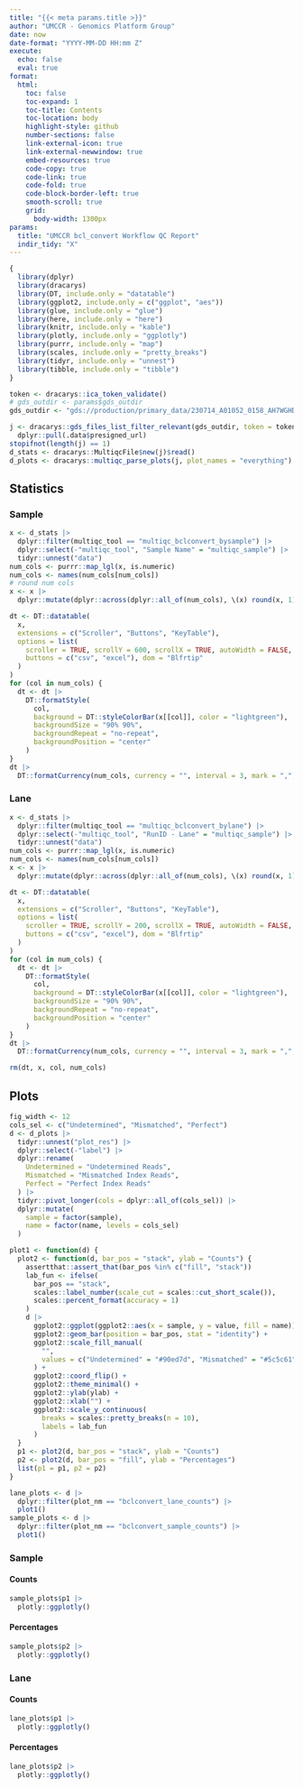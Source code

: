 ```yaml
---
title: "{{< meta params.title >}}"
author: "UMCCR - Genomics Platform Group"
date: now
date-format: "YYYY-MM-DD HH:mm Z"
execute:
  echo: false
  eval: true
format:
  html:
    toc: false
    toc-expand: 1
    toc-title: Contents
    toc-location: body
    highlight-style: github
    number-sections: false
    link-external-icon: true
    link-external-newwindow: true
    embed-resources: true
    code-copy: true
    code-link: true
    code-fold: true
    code-block-border-left: true
    smooth-scroll: true
    grid:
      body-width: 1300px
params:
  title: "UMCCR bcl_convert Workflow QC Report"
  indir_tidy: "X"
---
```


```r
{
  library(dplyr)
  library(dracarys)
  library(DT, include.only = "datatable")
  library(ggplot2, include.only = c("ggplot", "aes"))
  library(glue, include.only = "glue")
  library(here, include.only = "here")
  library(knitr, include.only = "kable")
  library(plotly, include.only = "ggplotly")
  library(purrr, include.only = "map")
  library(scales, include.only = "pretty_breaks")
  library(tidyr, include.only = "unnest")
  library(tibble, include.only = "tibble")
}
```

```r
token <- dracarys::ica_token_validate()
# gds_outdir <- params$gds_outdir
gds_outdir <- "gds://production/primary_data/230714_A01052_0158_AH7WGHDSX7/202307151453444c/230714_A01052_0158_AH7WGHDSX7_bclconvert_multiqc"

j <- dracarys::gds_files_list_filter_relevant(gds_outdir, token = token, include = "PresignedUrl") |>
  dplyr::pull(.data$presigned_url)
stopifnot(length(j) == 1)
d_stats <- dracarys::MultiqcFile$new(j)$read()
d_plots <- dracarys::multiqc_parse_plots(j, plot_names = "everything")
```

## Statistics

### Sample

```r
x <- d_stats |>
  dplyr::filter(multiqc_tool == "multiqc_bclconvert_bysample") |>
  dplyr::select(-"multiqc_tool", "Sample Name" = "multiqc_sample") |>
  tidyr::unnest("data")
num_cols <- purrr::map_lgl(x, is.numeric)
num_cols <- names(num_cols[num_cols])
# round num cols
x <- x |>
  dplyr::mutate(dplyr::across(dplyr::all_of(num_cols), \(x) round(x, 1)))

dt <- DT::datatable(
  x,
  extensions = c("Scroller", "Buttons", "KeyTable"),
  options = list(
    scroller = TRUE, scrollY = 600, scrollX = TRUE, autoWidth = FALSE, keys = TRUE,
    buttons = c("csv", "excel"), dom = "Blfrtip"
  )
)
for (col in num_cols) {
  dt <- dt |>
    DT::formatStyle(
      col,
      background = DT::styleColorBar(x[[col]], color = "lightgreen"),
      backgroundSize = "90% 90%",
      backgroundRepeat = "no-repeat",
      backgroundPosition = "center"
    )
}
dt |>
  DT::formatCurrency(num_cols, currency = "", interval = 3, mark = ",", digits = 0)
```

### Lane

```r
x <- d_stats |>
  dplyr::filter(multiqc_tool == "multiqc_bclconvert_bylane") |>
  dplyr::select(-"multiqc_tool", "RunID - Lane" = "multiqc_sample") |>
  tidyr::unnest("data")
num_cols <- purrr::map_lgl(x, is.numeric)
num_cols <- names(num_cols[num_cols])
x <- x |>
  dplyr::mutate(dplyr::across(dplyr::all_of(num_cols), \(x) round(x, 1)))

dt <- DT::datatable(
  x,
  extensions = c("Scroller", "Buttons", "KeyTable"),
  options = list(
    scroller = TRUE, scrollY = 200, scrollX = TRUE, autoWidth = FALSE, keys = TRUE,
    buttons = c("csv", "excel"), dom = "Blfrtip"
  )
)
for (col in num_cols) {
  dt <- dt |>
    DT::formatStyle(
      col,
      background = DT::styleColorBar(x[[col]], color = "lightgreen"),
      backgroundSize = "90% 90%",
      backgroundRepeat = "no-repeat",
      backgroundPosition = "center"
    )
}
dt |>
  DT::formatCurrency(num_cols, currency = "", interval = 3, mark = ",", digits = 0)
```

```r
rm(dt, x, col, num_cols)
```

## Plots

```r
fig_width <- 12
cols_sel <- c("Undetermined", "Mismatched", "Perfect")
d <- d_plots |>
  tidyr::unnest("plot_res") |>
  dplyr::select(-"label") |>
  dplyr::rename(
    Undetermined = "Undetermined Reads",
    Mismatched = "Mismatched Index Reads",
    Perfect = "Perfect Index Reads"
  ) |>
  tidyr::pivot_longer(cols = dplyr::all_of(cols_sel)) |>
  dplyr::mutate(
    sample = factor(sample),
    name = factor(name, levels = cols_sel)
  )
```

```r
plot1 <- function(d) {
  plot2 <- function(d, bar_pos = "stack", ylab = "Counts") {
    assertthat::assert_that(bar_pos %in% c("fill", "stack"))
    lab_fun <- ifelse(
      bar_pos == "stack",
      scales::label_number(scale_cut = scales::cut_short_scale()),
      scales::percent_format(accuracy = 1)
    )
    d |>
      ggplot2::ggplot(ggplot2::aes(x = sample, y = value, fill = name)) +
      ggplot2::geom_bar(position = bar_pos, stat = "identity") +
      ggplot2::scale_fill_manual(
        "",
        values = c("Undetermined" = "#90ed7d", "Mismatched" = "#5c5c61", "Perfect" = "#7cb5ec")
      ) +
      ggplot2::coord_flip() +
      ggplot2::theme_minimal() +
      ggplot2::ylab(ylab) +
      ggplot2::xlab("") +
      ggplot2::scale_y_continuous(
        breaks = scales::pretty_breaks(n = 10),
        labels = lab_fun
      )
  }
  p1 <- plot2(d, bar_pos = "stack", ylab = "Counts")
  p2 <- plot2(d, bar_pos = "fill", ylab = "Percentages")
  list(p1 = p1, p2 = p2)
}

lane_plots <- d |>
  dplyr::filter(plot_nm == "bclconvert_lane_counts") |>
  plot1()
sample_plots <- d |>
  dplyr::filter(plot_nm == "bclconvert_sample_counts") |>
  plot1()
```

### Sample {.tabset .tabset-pills}

#### Counts

```r
sample_plots$p1 |>
  plotly::ggplotly()
```

#### Percentages

```r
sample_plots$p2 |>
  plotly::ggplotly()
```

### Lane {.tabset .tabset-pills}

#### Counts

```r
lane_plots$p1 |>
  plotly::ggplotly()
```

#### Percentages

```r
lane_plots$p2 |>
  plotly::ggplotly()
```
